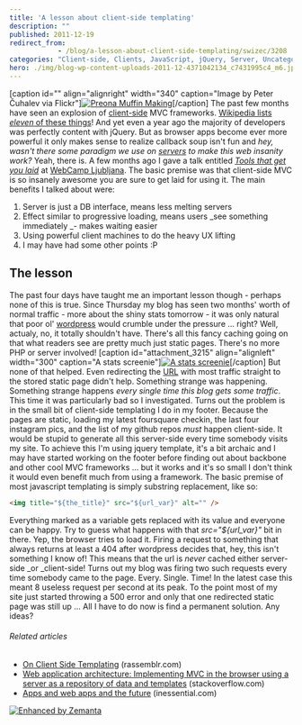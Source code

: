 ```yaml
---
title: 'A lesson about client-side templating'
description: ""
published: 2011-12-19
redirect_from: 
            - /blog/a-lesson-about-client-side-templating/swizec/3208
categories: "Client-side, Clients, JavaScript, jQuery, Server, Uncategorized, Web page"
hero: ./img/blog-wp-content-uploads-2011-12-4371042134_c7431995c4_m6.jpg
---
```

\[caption id=&quot;&quot; align=&quot;alignright&quot; width=&quot;340&quot; caption=&quot;Image by Peter Čuhalev via Flickr&quot;][![Preona Muffin Making](./img/blog-wp-content-uploads-2011-12-4371042134_c7431995c4_m6.jpg "Preona Muffin Making")](http://www.flickr.com/photos/8249891@N07/4371042134)\[/caption] The past few months have seen an explosion of [client-side](http://en.wikipedia.org/wiki/Client-side "Client-side") MVC frameworks. [Wikipedia lists _eleven_ of these things](http://en.wikipedia.org/wiki/Model%E2%80%93view%E2%80%93controller#JavaScript)! And yet even a year ago the majority of developers was perfectly content with jQuery. But as browser apps become ever more powerful it only makes sense to realize callback soup isn&#x27;t fun and _hey, wasn&#x27;t there some paradigm we use on [servers](http://en.wikipedia.org/wiki/Server_%28computing%29 "Server (computing)") to make this web insanity work?_ Yeah, there is. A few months ago I gave a talk entitled _[Tools that get you laid](http://swizec.com/blog/webcamplj-was-bitchin/swizec/2696 "\#WebcampLj was bitchin’")_ at [WebCamp Ljubljana](http://webcamp.si/). The basic premise was that client-side MVC is so insanely awesome you are sure to get laid for using it. The main benefits I talked about were:

1. Server is just a DB interface, means less melting servers
2. Effect similar to progressive loading, means users _see something immediately _- makes waiting easier
3. Using powerful client machines to do the heavy UX lifting
4. I may have had some other points :P

## The lesson

The past four days have taught me an important lesson though - perhaps none of this is true. Since Thursday my blog has seen two months&#x27; worth of normal traffic - more about the shiny stats tomorrow - it was only natural that poor ol&#x27; [wordpress](http://wordpress.org "WordPress") would crumble under the pressure ... right? Well, actualy, no, it totally shouldn&#x27;t have. There&#x27;s all this fancy caching going on that what readers see are pretty much just static pages. There&#x27;s no more PHP or server involved! \[caption id=&quot;attachment_3215&quot; align=&quot;alignleft&quot; width=&quot;300&quot; caption=&quot;A stats screenie&quot;][![A stats screenie](./img/blog-wp-content-uploads-2011-12-Screen-Shot-2011-12-16-at-1.53.20-PM-300x175.png "A stats screenie")](http://swizec.com/blog/wp-content/uploads/2011/12/Screen-Shot-2011-12-16-at-1.53.20-PM.png)\[/caption] But none of that helped. Even redirecting the [URL](http://en.wikipedia.org/wiki/Uniform_Resource_Locator "Uniform Resource Locator") with most traffic straight to the stored static page didn&#x27;t help. Something strange was happening. Something strange happens _every single time this blog gets some traffic_. This time it was particularly bad so I investigated. Turns out the problem is in the small bit of client-side templating I do in my footer. Because the pages are static, loading my latest foursquare checkin, the last four instagram pics, and the list of my github repos _must_ happen client-side. It would be stupid to generate all this server-side every time somebody visits my site. To achieve this I&#x27;m using jquery template, it&#x27;s a bit archaic and I may have started working on the footer before finding out about backbone and other cool MVC frameworks ... but it works and it&#x27;s so small I don&#x27;t think it would even benefit much from using a framework. The basic premise of most javascript templating is simply substring replacement, like so:

```html
<img title="${the_title}" src="${url_var}" alt="" />
```

Everything marked as a variable gets replaced with its value and everyone can be happy. Try to guess what happens with that _src=&quot;${url_var}&quot;_ bit in there. Yep, the browser tries to load it. Firing a request to something that always returns at least a 404 after wordpress decides that, hey, this isn&#x27;t something I know of! This means that the url is _never_ cached either server-side _or _client-side! Turns out my blog was firing two such requests every time somebody came to the page. Every. Single. Time! In the latest case this meant 8 useless request per second at its peak. To the point most of my site just started throwing a 500 error and only that one redirected static page was still up ... All I have to do now is find a permanent solution. Any ideas?

###### Related articles

- [On Client Side Templating](http://blog.rassemblr.com/2011/04/on-client-side-templating/) (rassemblr.com)
- [Web application architecture: Implementing MVC in the browser using a server as a repository of data and templates](http://stackoverflow.com/questions/5371763/web-application-architecture-implementing-mvc-in-the-browser-using-a-server-as-a) (stackoverflow.com)
- [Apps and web apps and the future](http://inessential.com/2011/12/13/apps_and_web_apps_and_the_future) (inessential.com)

[![Enhanced by Zemanta](http://img.zemanta.com/zemified_e.png?x-id=340db1bf-0c20-4550-b5c3-93a188eb8979)](http://www.zemanta.com/ "Enhanced by Zemanta")